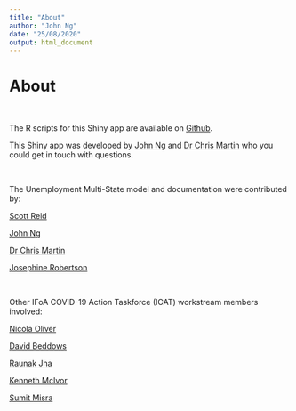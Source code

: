 ---
title: "About"
author: "John Ng"
date: "25/08/2020"
output: html_document
---

<h1>About</h1>

<br>

The R scripts for this Shiny app are available on [Github](https://github.com/wuihuajohnng/Unemployment_MultiState_Model).

This Shiny app was developed by [John Ng](https://www.linkedin.com/in/wui-hua-ng/) and [Dr Chris Martin](https://www.linkedin.com/in/chris-martin-2b874623) who you could get in touch with questions.

<br>

The Unemployment Multi-State model and documentation were contributed by:

[Scott Reid](https://www.linkedin.com/in/scott-reid-950a3410)

[John Ng](https://www.linkedin.com/in/wui-hua-ng/)

[Dr Chris Martin](https://www.linkedin.com/in/chris-martin-2b874623)

[Josephine Robertson](https://www.linkedin.com/in/josephinerobertson)

<br>

Other IFoA COVID-19 Action Taskforce (ICAT) workstream members involved:

[Nicola Oliver](https://www.linkedin.com/in/nicola-oliver)

[David Beddows](https://www.linkedin.com/in/david-beddows-02174a9b)

[Raunak Jha](https://www.linkedin.com/in/raunak-jha-fia-fiai-65860389)

[Kenneth McIvor](https://www.linkedin.com/in/krmactuary)

[Sumit Misra](https://www.linkedin.com/in/sumit-misra-0aa2661b/)
